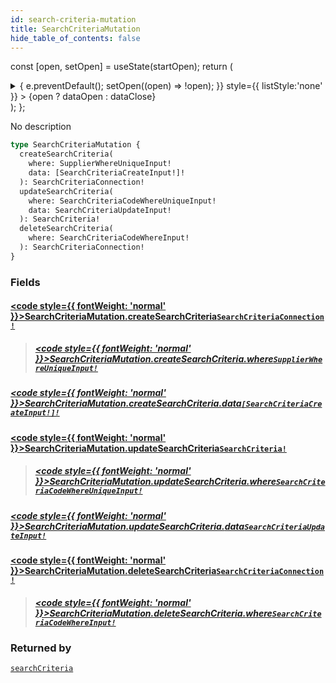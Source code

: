 ```yaml
---
id: search-criteria-mutation
title: SearchCriteriaMutation
hide_table_of_contents: false
---
```






const [open, setOpen] = useState(startOpen);
return (
<details {...(open ? { open: true } : {})} className="details" style={{ border:'none', boxShadow:'none', background:'var(--ifm-background-color)' }}>
<summary
onClick={(e) => {
e.preventDefault();
setOpen((open) => !open);
}}
style={{ listStyle:'none' }} >
{open ? dataOpen : dataClose}
</summary>
{open && children}
</details>
);
};

No description

```graphql
type SearchCriteriaMutation {
  createSearchCriteria(
    where: SupplierWhereUniqueInput!
    data: [SearchCriteriaCreateInput!]!
  ): SearchCriteriaConnection!
  updateSearchCriteria(
    where: SearchCriteriaCodeWhereUniqueInput!
    data: SearchCriteriaUpdateInput!
  ): SearchCriteria!
  deleteSearchCriteria(
    where: SearchCriteriaCodeWhereInput!
  ): SearchCriteriaConnection!
}
```

### Fields

#### [<code style={{ fontWeight: 'normal' }}>SearchCriteriaMutation.<b>createSearchCriteria</b></code>](#)<Bullet />[`SearchCriteriaConnection!`](/api/objects/search-criteria-connection) <Badge class="badge badge--secondary" text="non-null"/> <Badge class="badge badge--secondary" text="object"/>

> ##### [<code style={{ fontWeight: 'normal' }}>SearchCriteriaMutation.createSearchCriteria.<b>where</b></code>](#)<Bullet />[`SupplierWhereUniqueInput!`](/api/inputs/supplier-where-unique-input) <Badge class="badge badge--secondary" text="non-null"/> <Badge class="badge badge--secondary" text="input"/>

##### [<code style={{ fontWeight: 'normal' }}>SearchCriteriaMutation.createSearchCriteria.<b>data</b></code>](#)<Bullet />[`[SearchCriteriaCreateInput!]!`](/api/inputs/search-criteria-create-input) <Badge class="badge badge--secondary" text="non-null"/> <Badge class="badge badge--secondary" text="input"/>

>

#### [<code style={{ fontWeight: 'normal' }}>SearchCriteriaMutation.<b>updateSearchCriteria</b></code>](#)<Bullet />[`SearchCriteria!`](/api/objects/search-criteria) <Badge class="badge badge--secondary" text="non-null"/> <Badge class="badge badge--secondary" text="object"/>

> ##### [<code style={{ fontWeight: 'normal' }}>SearchCriteriaMutation.updateSearchCriteria.<b>where</b></code>](#)<Bullet />[`SearchCriteriaCodeWhereUniqueInput!`](/api/inputs/search-criteria-code-where-unique-input) <Badge class="badge badge--secondary" text="non-null"/> <Badge class="badge badge--secondary" text="input"/>

##### [<code style={{ fontWeight: 'normal' }}>SearchCriteriaMutation.updateSearchCriteria.<b>data</b></code>](#)<Bullet />[`SearchCriteriaUpdateInput!`](/api/inputs/search-criteria-update-input) <Badge class="badge badge--secondary" text="non-null"/> <Badge class="badge badge--secondary" text="input"/>

>

#### [<code style={{ fontWeight: 'normal' }}>SearchCriteriaMutation.<b>deleteSearchCriteria</b></code>](#)<Bullet />[`SearchCriteriaConnection!`](/api/objects/search-criteria-connection) <Badge class="badge badge--secondary" text="non-null"/> <Badge class="badge badge--secondary" text="object"/>

> ##### [<code style={{ fontWeight: 'normal' }}>SearchCriteriaMutation.deleteSearchCriteria.<b>where</b></code>](#)<Bullet />[`SearchCriteriaCodeWhereInput!`](/api/inputs/search-criteria-code-where-input) <Badge class="badge badge--secondary" text="non-null"/> <Badge class="badge badge--secondary" text="input"/>

### Returned by

[`searchCriteria`](/api/mutations/search-criteria) <Badge class="badge badge--secondary" text="mutation"/>
